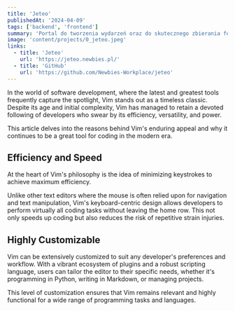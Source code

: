 ```yaml
---
title: 'Jeteo'
publishedAt: '2024-04-09'
tags: ['backend', 'frontend']
summary: 'Portal do tworzenia wydarzeń oraz do skutecznego zbierania feedbacku.'
image: 'content/projects/0_jeteo.jpeg'
links:
  - title: 'Jeteo'
    url: 'https://jeteo.newbies.pl/'
  - title: 'GitHub'
    url: 'https://github.com/Newbies-Workplace/jeteo'
---
```


In the world of software development, where the latest and greatest tools frequently capture the spotlight, Vim stands out as a timeless classic. Despite its age and initial complexity, Vim has managed to retain a devoted following of developers who swear by its efficiency, versatility, and power.

This article delves into the reasons behind Vim's enduring appeal and why it continues to be a great tool for coding in the modern era.

## Efficiency and Speed

At the heart of Vim's philosophy is the idea of minimizing keystrokes to achieve maximum efficiency.

Unlike other text editors where the mouse is often relied upon for navigation and text manipulation, Vim's keyboard-centric design allows developers to perform virtually all coding tasks without leaving the home row. This not only speeds up coding but also reduces the risk of repetitive strain injuries.

## Highly Customizable

Vim can be extensively customized to suit any developer's preferences and workflow. With a vibrant ecosystem of plugins and a robust scripting language, users can tailor the editor to their specific needs, whether it's programming in Python, writing in Markdown, or managing projects.

This level of customization ensures that Vim remains relevant and highly functional for a wide range of programming tasks and languages.
